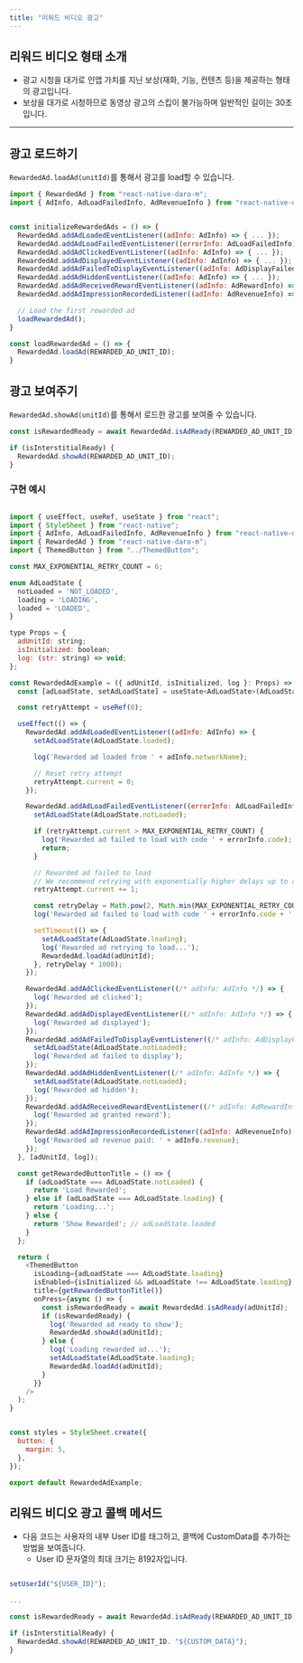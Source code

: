 ```yaml
---
title: "리워드 비디오 광고"
---
```


## 리워드 비디오 형태 소개

- 광고 시청을 대가로 인앱 가치를 지닌 보상(재화, 기능, 컨텐츠 등)을 제공하는 형태의 광고입니다.
- 보상을 대가로 시청하므로 동영상 광고의 스킵이 불가능하며 일반적인 길이는 30초입니다.

---

## 광고 로드하기

`RewardedAd.loadAd(unitId)`를 통해서 광고를 load할 수 있습니다.

```javascript
import { RewardedAd } from "react-native-daro-m";
import { AdInfo, AdLoadFailedInfo, AdRevenueInfo } from "react-native-daro-m";


const initializeRewardedAds = () => {
  RewardedAd.addAdLoadedEventListener((adInfo: AdInfo) => { ... });
  RewardedAd.addAdLoadFailedEventListener((errorInfo: AdLoadFailedInfo) => { ... });
  RewardedAd.addAdClickedEventListener((adInfo: AdInfo) => { ... });
  RewardedAd.addAdDisplayedEventListener((adInfo: AdInfo) => { ... });
  RewardedAd.addAdFailedToDisplayEventListener((adInfo: AdDisplayFailedInfo) => { ... });
  RewardedAd.addAdHiddenEventListener((adInfo: AdInfo) => { ... });
  RewardedAd.addAdReceivedRewardEventListener((adInfo: AdRewardInfo) => { ... });
  RewardedAd.addAdImpressionRecordedListener((adInfo: AdRevenueInfo) => { ... });

  // Load the first rewarded ad
  loadRewardedAd();
}

const loadRewardedAd = () => {
  RewardedAd.loadAd(REWARDED_AD_UNIT_ID);
}
```

## 광고 보여주기

`RewardedAd.showAd(unitId)`를 통해서 로드한 광고를 보여줄 수 있습니다.

```javascript
const isRewardedReady = await RewardedAd.isAdReady(REWARDED_AD_UNIT_ID);

if (isInterstitialReady) {
  RewardedAd.showAd(REWARDED_AD_UNIT_ID);
}
```

### 구현 예시

<Accordion title="`RewardedAd` 구현 예시입니다." icon="sparkles">

```javascript

import { useEffect, useRef, useState } from "react";
import { StyleSheet } from "react-native";
import { AdInfo, AdLoadFailedInfo, AdRevenueInfo } from "react-native-daro-m";
import { RewardedAd } from "react-native-daro-m";
import { ThemedButton } from "../ThemedButton";

const MAX_EXPONENTIAL_RETRY_COUNT = 6;

enum AdLoadState {
  notLoaded = 'NOT_LOADED',
  loading = 'LOADING',
  loaded = 'LOADED',
}

type Props = {
  adUnitId: string;
  isInitialized: boolean;
  log: (str: string) => void;
};

const RewardedAdExample = ({ adUnitId, isInitialized, log }: Props) => {
  const [adLoadState, setAdLoadState] = useState<AdLoadState>(AdLoadState.notLoaded);

  const retryAttempt = useRef(0);

  useEffect(() => {
    RewardedAd.addAdLoadedEventListener((adInfo: AdInfo) => {
      setAdLoadState(AdLoadState.loaded);

      log('Rewarded ad loaded from ' + adInfo.networkName);

      // Reset retry attempt
      retryAttempt.current = 0;
    });

    RewardedAd.addAdLoadFailedEventListener((errorInfo: AdLoadFailedInfo) => {
      setAdLoadState(AdLoadState.notLoaded);

      if (retryAttempt.current > MAX_EXPONENTIAL_RETRY_COUNT) {
        log('Rewarded ad failed to load with code ' + errorInfo.code);
        return;
      }

      // Rewarded ad failed to load
      // We recommend retrying with exponentially higher delays up to a maximum delay (in this case 64 seconds)
      retryAttempt.current += 1;

      const retryDelay = Math.pow(2, Math.min(MAX_EXPONENTIAL_RETRY_COUNT, retryAttempt.current));
      log('Rewarded ad failed to load with code ' + errorInfo.code + ' - retrying in ' + retryDelay + 's');

      setTimeout(() => {
        setAdLoadState(AdLoadState.loading);
        log('Rewarded ad retrying to load...');
        RewardedAd.loadAd(adUnitId);
      }, retryDelay * 1000);
    });

    RewardedAd.addAdClickedEventListener((/* adInfo: AdInfo */) => {
      log('Rewarded ad clicked');
    });
    RewardedAd.addAdDisplayedEventListener((/* adInfo: AdInfo */) => {
      log('Rewarded ad displayed');
    });
    RewardedAd.addAdFailedToDisplayEventListener((/* adInfo: AdDisplayFailedInfo */) => {
      setAdLoadState(AdLoadState.notLoaded);
      log('Rewarded ad failed to display');
    });
    RewardedAd.addAdHiddenEventListener((/* adInfo: AdInfo */) => {
      setAdLoadState(AdLoadState.notLoaded);
      log('Rewarded ad hidden');
    });
    RewardedAd.addAdReceivedRewardEventListener((/* adInfo: AdRewardInfo */) => {
      log('Rewarded ad granted reward');
    });
    RewardedAd.addAdImpressionRecordedListener((adInfo: AdRevenueInfo) => {
      log('Rewarded ad revenue paid: ' + adInfo.revenue);
    });
  }, [adUnitId, log]);

  const getRewardedButtonTitle = () => {
    if (adLoadState === AdLoadState.notLoaded) {
      return 'Load Rewarded';
    } else if (adLoadState === AdLoadState.loading) {
      return 'Loading...';
    } else {
      return 'Show Rewarded'; // adLoadState.loaded
    }
  };

  return (
    <ThemedButton
      isLoading={adLoadState === AdLoadState.loading}
      isEnabled={isInitialized && adLoadState !== AdLoadState.loading}
      title={getRewardedButtonTitle()}
      onPress={async () => {
        const isRewardedReady = await RewardedAd.isAdReady(adUnitId);
        if (isRewardedReady) {
          log('Rewarded ad ready to show');
          RewardedAd.showAd(adUnitId);
        } else {
          log('Loading rewarded ad...');
          setAdLoadState(AdLoadState.loading);
          RewardedAd.loadAd(adUnitId);
        }
      }}
    />
  );
}


const styles = StyleSheet.create({
  button: {
    margin: 5,
  },
});

export default RewardedAdExample;
```

</Accordion>

## 리워드 비디오 광고 콜백 메서드

- 다음 코드는 사용자의 내부 User ID를 태그하고, 콜백에 CustomData를 추가하는 방법을 보여줍니다.
  - User ID 문자열의 최대 크기는 8192자입니다.

```javascript

setUserId("${USER_ID}");

...

const isRewardedReady = await RewardedAd.isAdReady(REWARDED_AD_UNIT_ID);

if (isInterstitialReady) {
  RewardedAd.showAd(REWARDED_AD_UNIT_ID. "${CUSTOM_DATA}");
}

```
